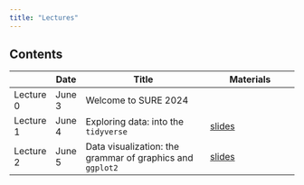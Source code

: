 ```yaml
---
title: "Lectures"
---
```


## Contents

|            | Date    | Title                                                     | Materials                                |
|------------|---------|-----------------------------------------------------------|------------------------------------------|
| Lecture 0  | June 3  | Welcome to SURE 2024                                      |                                          |
| Lecture 1  | June 4  | Exploring data: into the `tidyverse`                      | [slides](lectures/01-explore.qmd)        |
| Lecture 2  | June 5  | Data visualization: the grammar of graphics and `ggplot2` | [slides](lectures/02-graphics.qmd)       |